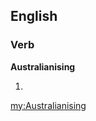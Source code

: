==English==

===Verb===
'''Australianising'''

# {{present participle of|[[Australianise]]}}

[[my:Australianising]]